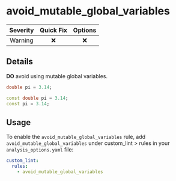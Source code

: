 # avoid_mutable_global_variables

| Severity | Quick Fix | Options |
|:--------:|:---------:|:-------:|
| Warning  |    ❌     |   ❌    |

## Details

**DO** avoid using mutable global variables.

```dart title="Bad"
double pi = 3.14;
```

```dart title="Good"
const double pi = 3.14;
const pi = 3.14;
```

## Usage

To enable the `avoid_mutable_global_variables` rule, add `avoid_mutable_global_variables` under custom_lint > rules in your `analysis_options.yaml` file:

```yaml
custom_lint:
  rules:
    - avoid_mutable_global_variables
```
